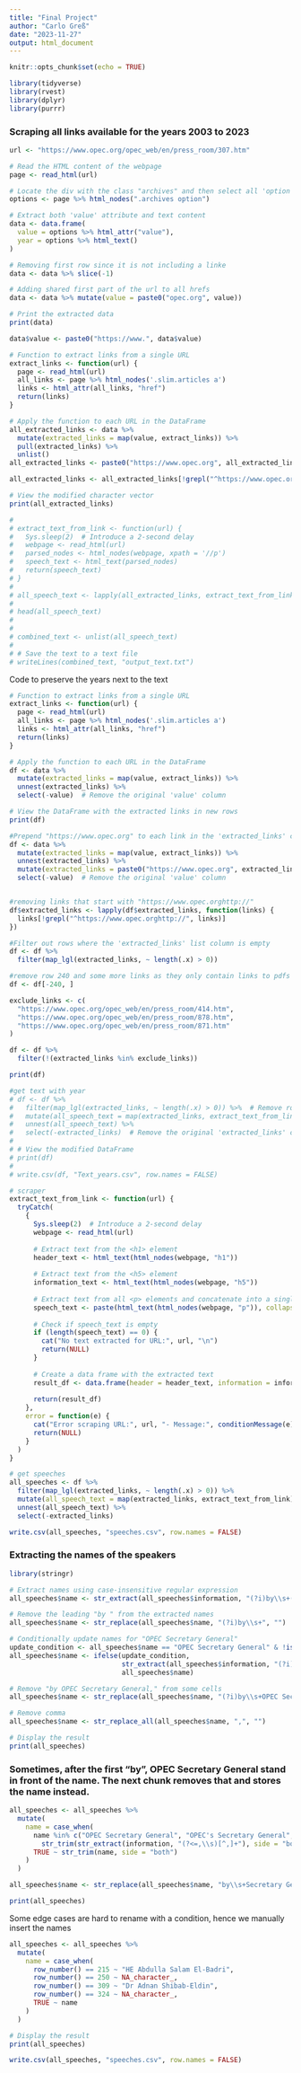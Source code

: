 ```yaml
---
title: "Final Project"
author: "Carlo Greß"
date: "2023-11-27"
output: html_document
---
```


```r
knitr::opts_chunk$set(echo = TRUE)
```

```r
library(tidyverse)
library(rvest)
library(dplyr)
library(purrr)
```

### Scraping all links available for the years 2003 to 2023
```r
url <- "https://www.opec.org/opec_web/en/press_room/307.htm"

# Read the HTML content of the webpage
page <- read_html(url)

# Locate the div with the class "archives" and then select all 'option' elements within it
options <- page %>% html_nodes(".archives option")

# Extract both 'value' attribute and text content
data <- data.frame(
  value = options %>% html_attr("value"),
  year = options %>% html_text()
)

# Removing first row since it is not including a linke
data <- data %>% slice(-1)

# Adding shared first part of the url to all hrefs
data <- data %>% mutate(value = paste0("opec.org", value))

# Print the extracted data
print(data)
```

```r
data$value <- paste0("https://www.", data$value)
```


```r

# Function to extract links from a single URL
extract_links <- function(url) {
  page <- read_html(url)
  all_links <- page %>% html_nodes('.slim.articles a')
  links <- html_attr(all_links, "href")
  return(links)
}

# Apply the function to each URL in the DataFrame
all_extracted_links <- data %>%
  mutate(extracted_links = map(value, extract_links)) %>%
  pull(extracted_links) %>%
  unlist()
all_extracted_links <- paste0("https://www.opec.org", all_extracted_links)

all_extracted_links <- all_extracted_links[!grepl("^https://www.opec.orghttp://", all_extracted_links)]

# View the modified character vector
print(all_extracted_links)


```

```r

# 
# extract_text_from_link <- function(url) {
#   Sys.sleep(2)  # Introduce a 2-second delay
#   webpage <- read_html(url)
#   parsed_nodes <- html_nodes(webpage, xpath = '//p')
#   speech_text <- html_text(parsed_nodes)
#   return(speech_text)
# }
# 
# all_speech_text <- lapply(all_extracted_links, extract_text_from_link)
# 
# head(all_speech_text)
# 
# 
# combined_text <- unlist(all_speech_text)
# 
# # Save the text to a text file
# writeLines(combined_text, "output_text.txt")

```




Code to preserve the years next to the text
```r
# Function to extract links from a single URL
extract_links <- function(url) {
  page <- read_html(url)
  all_links <- page %>% html_nodes('.slim.articles a')
  links <- html_attr(all_links, "href")
  return(links)
}

# Apply the function to each URL in the DataFrame
df <- data %>%
  mutate(extracted_links = map(value, extract_links)) %>%
  unnest(extracted_links) %>%
  select(-value)  # Remove the original 'value' column

# View the DataFrame with the extracted links in new rows
print(df)

#Prepend "https://www.opec.org" to each link in the 'extracted_links' column
df <- data %>%
  mutate(extracted_links = map(value, extract_links)) %>%
  unnest(extracted_links) %>%
  mutate(extracted_links = paste0("https://www.opec.org", extracted_links)) %>%
  select(-value)  # Remove the original 'value' column


#removing links that start with "https://www.opec.orghttp://"
df$extracted_links <- lapply(df$extracted_links, function(links) {
  links[!grepl("^https://www.opec.orghttp://", links)]
})

#Filter out rows where the 'extracted_links' list column is empty
df <- df %>%
  filter(map_lgl(extracted_links, ~ length(.x) > 0))

#remove row 240 and some more links as they only contain links to pdfs
df <- df[-240, ]

exclude_links <- c(
  "https://www.opec.org/opec_web/en/press_room/414.htm",
  "https://www.opec.org/opec_web/en/press_room/878.htm",
  "https://www.opec.org/opec_web/en/press_room/871.htm"
)

df <- df %>%
  filter(!(extracted_links %in% exclude_links))

print(df)
```


```r
#get text with year
# df <- df %>%
#   filter(map_lgl(extracted_links, ~ length(.x) > 0)) %>%  # Remove rows with empty links
#   mutate(all_speech_text = map(extracted_links, extract_text_from_link)) %>%
#   unnest(all_speech_text) %>%
#   select(-extracted_links)  # Remove the original 'extracted_links' column
# 
# # View the modified DataFrame
# print(df)
# 
# write.csv(df, "Text_years.csv", row.names = FALSE)

```



```r

# scraper
extract_text_from_link <- function(url) {
  tryCatch(
    {
      Sys.sleep(2)  # Introduce a 2-second delay
      webpage <- read_html(url)
      
      # Extract text from the <h1> element
      header_text <- html_text(html_nodes(webpage, "h1"))
      
      # Extract text from the <h5> element
      information_text <- html_text(html_nodes(webpage, "h5"))
      
      # Extract text from all <p> elements and concatenate into a single string
      speech_text <- paste(html_text(html_nodes(webpage, "p")), collapse = " ")
      
      # Check if speech_text is empty
      if (length(speech_text) == 0) {
        cat("No text extracted for URL:", url, "\n")
        return(NULL)
      }
      
      # Create a data frame with the extracted text
      result_df <- data.frame(header = header_text, information = information_text, speech = speech_text)
      
      return(result_df)
    },
    error = function(e) {
      cat("Error scraping URL:", url, "- Message:", conditionMessage(e), "\n")
      return(NULL)
    }
  )
}

# get speeches
all_speeches <- df %>%
  filter(map_lgl(extracted_links, ~ length(.x) > 0)) %>%
  mutate(all_speech_text = map(extracted_links, extract_text_from_link)) %>%
  unnest(all_speech_text) %>%
  select(-extracted_links)

write.csv(all_speeches, "speeches.csv", row.names = FALSE)

```

### Extracting the names of the speakers

```r
library(stringr)

# Extract names using case-insensitive regular expression
all_speeches$name <- str_extract(all_speeches$information, "(?i)by\\s+([^,]+)(?:,\\s+|$)")

# Remove the leading "by " from the extracted names
all_speeches$name <- str_replace(all_speeches$name, "(?i)by\\s+", "")

# Conditionally update names for "OPEC Secretary General"
update_condition <- all_speeches$name == "OPEC Secretary General" & !is.na(all_speeches$information)
all_speeches$name <- ifelse(update_condition, 
                            str_extract(all_speeches$information, "(?i)by\\s+[^,]+,\\s+([^,]+)"), 
                            all_speeches$name)

# Remove "by OPEC Secretary General," from some cells
all_speeches$name <- str_replace(all_speeches$name, "(?i)by\\s+OPEC Secretary General,", "")

# Remove comma
all_speeches$name <- str_replace_all(all_speeches$name, ",", "")

# Display the result
print(all_speeches)
```

### Sometimes, after the first "by", OPEC Secretary General stand in front of the name. The next chunk removes that and stores the name instead. 
```r
all_speeches <- all_speeches %>%
  mutate(
    name = case_when(
      name %in% c("OPEC Secretary General", "OPEC's Secretary General", "OPEC's Director of Research Division", "OPEC Conference President") ~ 
        str_trim(str_extract(information, "(?<=,\\s)[^,]+"), side = "both"),
      TRUE ~ str_trim(name, side = "both")
    )
  )

all_speeches$name <- str_replace(all_speeches$name, "by\\s+Secretary General,", "")

print(all_speeches)
```
Some edge cases are hard to rename with a condition, hence we manually insert the names
```r
all_speeches <- all_speeches %>%
  mutate(
    name = case_when(
      row_number() == 215 ~ "HE Abdulla Salam El-Badri",
      row_number() == 250 ~ NA_character_,
      row_number() == 309 ~ "Dr Adnan Shibab-Eldin",
      row_number() == 324 ~ NA_character_,
      TRUE ~ name
    )
  )

# Display the result
print(all_speeches)

write.csv(all_speeches, "speeches.csv", row.names = FALSE)
```

